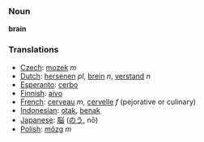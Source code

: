 === Noun ===

'''brain'''

=== Translations ===
*[[Czech]]: [[mozek]] ''m''
*[[Dutch]]: [[hersenen]] ''pl'', [[brein]] ''n'', [[verstand]] ''n''
*[[Esperanto]]: [[cerbo]]
*[[Finnish]]: [[aivo]]
*[[French]]: [[cerveau]] ''m'', [[cervelle]] ''f'' (pejorative or culinary)
*[[Indonesian]]: [[otak]], [[benak]]
*[[Japanese]]: [[脳]] ([[のう]], nō)
*[[Polish]]: [[mózg]] ''m''